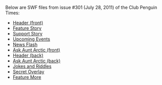 Below are SWF files from issue #301 (July 28, 2011) of the Club Penguin Times:
*[[Media:News301HeaderFront.swf|Header (front)]]
*[[Media:News301FeatureStory.swf|Feature Story]]
*[[Media:News301SupportStory.swf|Support Story]]
*[[Media:News301UpcomingEvents.swf|Upcoming Events]]
*[[Media:News301NewsFlash.swf|News Flash]]
*[[Media:News301AskAuntArcticFront.swf|Ask Aunt Arctic (front)]]
*[[Media:News301HeaderBack.swf|Header (back)]]
*[[Media:News301AskAuntArcticBack.swf|Ask Aunt Arctic (back)]]
*[[Media:News301JokesAndRiddles.swf|Jokes and Riddles]]
*[[Media:News301SecretOverlay.swf|Secret Overlay]]
*[[Media:News301FeatureMore.swf|Feature More]]
